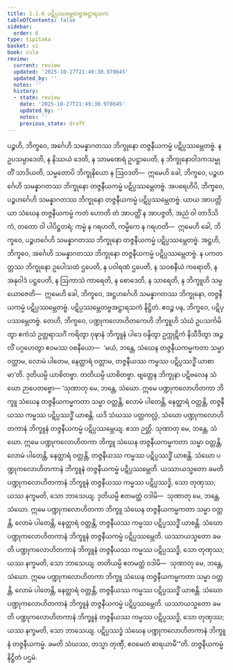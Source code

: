 ```yaml
---
title: 1.1.6 ပဋိပ္ပဿမ္ဘေတဗ္ဗအဋ္ဌာရသက
tableOfContents: false
sidebar:
  order: 6
type: tipitaka
basket: vi
book: cula
review:
  current: review
  updated: '2025-10-27T21:49:30.978645'
  updated_by: ''
  notes: ''
  history:
  - state: review
    date: '2025-10-27T21:49:30.978645'
    updated_by: ''
    notes: ''
    previous_state: draft
---
```



<ReviewStatus review={frontmatter.review} showDetails={true} />

<HypothesisAnnotation frontmatter={frontmatter} />

<DynamicBreadcrumb />

<Division number="9" book="cula" e="ch" v="4" p="11">

<Paragraph number="50" book="cula">
ပဉ္စဟိ, ဘိက္ခဝေ, အင်္ဂေဟိ သမန္နာဂတဿ ဘိက္ခုနော တဇ္ဇနီယကမ္မံ ပဋိပ္ပဿမ္ဘေတဗ္ဗံ. န ဥပသမ္ပာဒေတိ, န နိဿယံ ဒေတိ, န သာမဏေရံ ဥပဋ္ဌာပေတိ, န ဘိက္ခုနောဝါဒကသမ္မုတိံ သာဒိယတိ, သမ္မတောပိ ဘိက္ခုနိယော န ဩဝဒတိ—  ဣမေဟိ ခေါ, ဘိက္ခဝေ, ပဉ္စဟင်္ဂေဟိ သမန္နာဂတဿ ဘိက္ခုနော တဇ္ဇနီယကမ္မံ ပဋိပ္ပဿမ္ဘေတဗ္ဗံ.
</Paragraph>

<Paragraph number="51" book="cula">
အပရေဟိပိ, ဘိက္ခဝေ, ပဉ္စဟင်္ဂေဟိ သမန္နာဂတဿ ဘိက္ခုနော တဇ္ဇနီယကမ္မံ ပဋိပ္ပဿမ္ဘေတဗ္ဗံ. ယာယ အာပတ္တိယာ သံဃေန တဇ္ဇနီယကမ္မံ ကတံ ဟောတိ တံ အာပတ္တိံ န အာပဇ္ဇတိ, အညံ ဝါ တာဒိသိကံ, တတော ဝါ ပါပိဋ္ဌတရံ; ကမ္မံ န ဂရဟတိ, ကမ္မိကေ န ဂရဟတိ—  ဣမေဟိ ခေါ, ဘိက္ခဝေ, ပဉ္စဟင်္ဂေဟိ သမန္နာဂတဿ ဘိက္ခုနော တဇ္ဇနီယကမ္မံ ပဋိပ္ပဿမ္ဘေတဗ္ဗံ.
</Paragraph>

<Paragraph number="52" book="cula">
အဋ္ဌဟိ, ဘိက္ခဝေ, အင်္ဂေဟိ သမန္နာဂတဿ ဘိက္ခုနော တဇ္ဇနီယကမ္မံ ပဋိပ္ပဿမ္ဘေတဗ္ဗံ. န ပကတတ္တဿ ဘိက္ခုနော ဥပေါသထံ ဌပေတိ, န ပဝါရဏံ ဌပေတိ, န သဝစနီယံ ကရောတိ, န အနုဝါဒံ ပဋ္ဌပေတိ, န ဩကာသံ ကာရေတိ, န စောဒေတိ, န သာရေတိ, န ဘိက္ခူဟိ သမ္ပယောဇေတိ—  ဣမေဟိ ခေါ, ဘိက္ခဝေ, အဋ္ဌဟင်္ဂေဟိ သမန္နာဂတဿ ဘိက္ခုနော, တဇ္ဇနီယကမ္မံ ပဋိပ္ပဿမ္ဘေတဗ္ဗံ.

</Paragraph>
</Division>

<Paragraph number="53" type="center" book="cula">
ပဋိပ္ပဿမ္ဘေတဗ္ဗအဋ္ဌာရသကံ နိဋ္ဌိတံ.


</Paragraph>

<Division number="10" book="cula" e="ch" v="4" p="12">

<Paragraph number="54" book="cula">
ဧဝဉ္စ ပန, ဘိက္ခဝေ, ပဋိပ္ပဿမ္ဘေတဗ္ဗံ. တေဟိ, ဘိက္ခဝေ, ပဏ္ဍုကလောဟိတကေဟိ ဘိက္ခူဟိ သံဃံ ဥပသင်္ကမိတွာ ဧကံသံ ဥတ္တရာသင်္ဂံ ကရိတွာ ဝုဍ္ဎာနံ ဘိက္ခူနံ ပါဒေ ဝန္ဒိတွာ ဥက္ကုဋိကံ နိသီဒိတွာ အဉ္ဇလိံ ပဂ္ဂဟေတွာ ဧဝမဿ ဝစနီယော—  ‘မယံ, ဘန္တေ, သံဃေန တဇ္ဇနီယကမ္မကတာ သမ္မာ ဝတ္တာမ, လောမံ ပါတေမ, နေတ္ထာရံ ဝတ္တာမ, တဇ္ဇနီယဿ ကမ္မဿ ပဋိပ္ပဿဒ္ဓိံ ယာစာမာ’တိ. ဒုတိယမ္ပိ ယာစိတဗ္ဗာ. တတိယမ္ပိ ယာစိတဗ္ဗာ. ဗျတ္တေန ဘိက္ခုနာ ပဋိဗလေန သံဃော ဉာပေတဗ္ဗော—
</Paragraph>

<Paragraph number="55" book="cula">
‘သုဏာတု မေ, ဘန္တေ, သံဃော. ဣမေ ပဏ္ဍုကလောဟိတကာ ဘိက္ခူ သံဃေန တဇ္ဇနီယကမ္မကတာ သမ္မာ ဝတ္တန္တိ, လောမံ ပါတေန္တိ, နေတ္ထာရံ ဝတ္တန္တိ, တဇ္ဇနီယဿ ကမ္မဿ ပဋိပ္ပဿဒ္ဓိံ ယာစန္တိ. ယဒိ သံဃဿ ပတ္တကလ္လံ, သံဃော ပဏ္ဍုကလောဟိတကာနံ ဘိက္ခူနံ တဇ္ဇနီယကမ္မံ ပဋိပ္ပဿမ္ဘေယျ. ဧသာ ဉတ္တိ.
</Paragraph>

<Paragraph number="56" book="cula">
သုဏာတု မေ, ဘန္တေ, သံဃော. ဣမေ ပဏ္ဍုကလောဟိတကာ ဘိက္ခူ သံဃေန တဇ္ဇနီယကမ္မကတာ သမ္မာ ဝတ္တန္တိ, လောမံ ပါတေန္တိ, နေတ္ထာရံ ဝတ္တန္တိ, တဇ္ဇနီယဿ ကမ္မဿ ပဋိပ္ပဿဒ္ဓိံ ယာစန္တိ. သံဃော ပဏ္ဍုကလောဟိတကာနံ ဘိက္ခူနံ တဇ္ဇနီယကမ္မံ ပဋိပ္ပဿမ္ဘေတိ. ယဿာယသ္မတော ခမတိ ပဏ္ဍုကလောဟိတကာနံ ဘိက္ခူနံ တဇ္ဇနီယဿ ကမ္မဿ ပဋိပ္ပဿဒ္ဓိ, သော တုဏှဿ; ယဿ နက္ခမတိ, သော ဘာသေယျ.
</Paragraph>

<Paragraph number="57" book="cula">
ဒုတိယမ္ပိ ဧတမတ္ထံ ဝဒါမိ—  သုဏာတု မေ, ဘန္တေ, သံဃော. ဣမေ ပဏ္ဍုကလောဟိတကာ ဘိက္ခူ သံဃေန တဇ္ဇနီယကမ္မကတာ သမ္မာ ဝတ္တန္တိ, လောမံ ပါတေန္တိ, နေတ္ထာရံ ဝတ္တန္တိ, တဇ္ဇနီယဿ ကမ္မဿ ပဋိပ္ပဿဒ္ဓိံ ယာစန္တိ. သံဃော ပဏ္ဍုကလောဟိတကာနံ ဘိက္ခူနံ တဇ္ဇနီယကမ္မံ ပဋိပ္ပဿမ္ဘေတိ. ယဿာယသ္မတော ခမတိ ပဏ္ဍုကလောဟိတကာနံ ဘိက္ခူနံ တဇ္ဇနီယဿ ကမ္မဿ ပဋိပ္ပဿဒ္ဓိ, သော တုဏှဿ; ယဿ နက္ခမတိ, သော ဘာသေယျ.
</Paragraph>

<Paragraph number="58" book="cula">
တတိယမ္ပိ ဧတမတ္ထံ ဝဒါမိ—  သုဏာတု မေ, ဘန္တေ, သံဃော. ဣမေ ပဏ္ဍုကလောဟိတကာ ဘိက္ခူ သံဃေန တဇ္ဇနီယကမ္မကတာ သမ္မာ ဝတ္တန္တိ, လောမံ ပါတေန္တိ, နေတ္ထာရံ ဝတ္တန္တိ, တဇ္ဇနီယဿ ကမ္မဿ ပဋိပ္ပဿဒ္ဓိံ ယာစန္တိ. သံဃော ပဏ္ဍုကလောဟိတကာနံ ဘိက္ခူနံ တဇ္ဇနီယကမ္မံ ပဋိပ္ပဿမ္ဘေတိ. ယဿာယသ္မတော ခမတိ ပဏ္ဍုကလောဟိတကာနံ ဘိက္ခူနံ တဇ္ဇနီယဿ ကမ္မဿ ပဋိပ္ပဿဒ္ဓိ, သော တုဏှဿ; ယဿ နက္ခမတိ, သော ဘာသေယျ.
</Paragraph>

<Paragraph number="59" book="cula">
ပဋိပ္ပဿဒ္ဓံ သံဃေန ပဏ္ဍုကလောဟိတကာနံ ဘိက္ခူနံ တဇ္ဇနီယကမ္မံ. ခမတိ သံဃဿ, တသ္မာ တုဏှီ, ဧဝမေတံ ဓာရယာမီ’”တိ.

</Paragraph>
</Division>

<Paragraph number="60" type="center" book="cula">
တဇ္ဇနီယကမ္မံ နိဋ္ဌိတံ ပဌမံ.
</Paragraph>